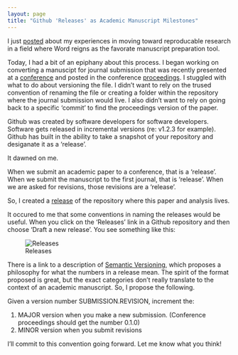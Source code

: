 ```yaml
---
layout: page
title: "Github 'Releases' as Academic Manuscript Milestones"
---
```


I just [posted](http://mindymallory.github.io/2016/01/21/my-reproducable-workflow.html) about my experiences in moving toward reproducable research in a field where Word reigns as the favorate manuscript preparation tool. 

Today, I had a bit of an epiphany about this process. I began working on converting a manuscipt for journal submission that was recently presented at a [conference](http://www.farmdoc.illinois.edu/nccc134/) and posted in the conference [proceedings](http://www.farmdoc.illinois.edu/nccc134/Year_search.asp?Type=Year&Year=2015). I stuggled with what to do about versioning the file. I didn't want to rely on the trused convention of renaming the file or creating a folder within the repository where the journal submission would live. I also didn't want to rely on going back to a specific 'commit' to find the proceedings version of the paper. 

Github was created by software developers for software developers. Software gets released in incremental versions (re: v1.2.3 for example). Github has built in the ability to take a snapshot of your repository and desiganate it as a 'release'. 

It dawned on me.

When we submit an academic paper to a conference, that is a 'release'. When we submit the manuscript to the first journal, that is 'release'. When we are asked for revisions, those revisions are a 'release'. 

So, I created a [release](https://github.com/mindymallory/BBOBAS/releases) of the repository where this paper and analysis lives. 

It occured to me that some conventions in naming the releases would be useful. When you click on the 'Releases' link in a Github repository and then choose 'Draft a new release'. You see something like this:   

![Releases](images/release.PNG)

There is a link to a description of [Semantic Versioning](http://semver.org/), which proposes a philosophy for what the numbers in a release mean. The spirit of the format proposed is great, but the exact categories don't really translate to the context of an academic manuscript. So, I propose the following. 

Given a version number SUBMISSION.REVISION, increment the: 

1. MAJOR version when you make a new submission. (Conference proceedings should get the number 0.1.0)
2. MINOR version when you submit revisions 

I'll commit to this convention going forward. Let me know what you think!

